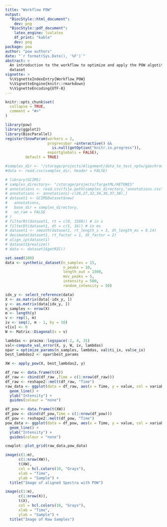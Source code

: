 ```yaml
---
title: "Workflow POW"
output:
  "BiocStyle::html_document":
    dev: png
  "BiocStyle::pdf_document":
    latex_engine: lualatex
    df_print: "kable"
    dev: png
package: pow
author: "pow authors"
date: "`r format(Sys.Date(), '%F')`"
abstract: >
  An introduction to the workflow to optimize and apply the POW algotithm to a
  dataset
vignette: >
  %\VignetteIndexEntry{Workflow_POW}
  %\VignetteEngine{knitr::rmarkdown}
  %\VignetteEncoding{UTF-8}
---
```

```r
knitr::opts_chunk$set(
  collapse = TRUE,
  comment = "#>"
)
```

```r
library(pow)
library(ggplot2)
library(BiocParallel)
register(SnowParam(workers = 2, 
                   progressbar =interactive() && 
                     is.null(getOption("knitr.in.progress")), 
                   exportglobals = FALSE), 
         default = TRUE)
```

```r
#samples_dir <- "/storage/projects/Alignment/data_to_test_nptw/gaschrom/data_gaschrom.csv"
#data <- read.csv(samples_dir, header = FALSE)
```

```r
# library(GCIMS)
# samples_directory<- "/storage/projects/TargetML/KETONES"
# annotations <- read.csv(file.path(samples_directory,"annotations.csv"))
# annotations <- annotations[-c(26,27,32,34,36,37,38),]
# dataset1 <- GCIMSDataset$new(
#   annotations,
#   base_dir = samples_directory,
#   on_ram = FALSE
# )
# filterRt(dataset1, rt = c(0, 1500)) # in s
# filterDt(dataset1, dt = c(5, 16)) # in ms
# dataset1 <- smooth(dataset1, rt_length_s = 3, dt_length_ms = 0.14)
# decimate(dataset1, rt_factor = 1, dt_factor = 2)
# align_ip(dataset1)
# dataset1$realize()
# data <- dataset1$getRIC()
```

```r
set.seed(100)
data <- synthetic_dataset(n_samples = 15,
                          n_peaks = 10,
                          length_out = 1500,
                          mov_peaks = 5,
                          intensity = 500,
                          random_intensity = 50)
```

```r
idx_y <- select_reference(data)
X <- as.matrix(data[-idx_y, ])
y <- as.matrix(data[idx_y, ])
n_samples <- nrow(X)
m <- length(y)
v <- rep(1, m)
iv <- seq(2, m - 1, by = 10)
v[iv] <- 0
W <- Matrix::Diagonal(x = v)
```

```r
lambdas <- pracma::logspace(-2, 4, 31)
val<-compute_val_error(X, y, W, iv, lambdas)
opar = optimize_params(n_samples, lambdas, val$ti_ix, val$e_ix)
best_lambdas2 <- opar$best_params
```

```r
XW <- apply_pow(X, best_lambdas2, y)
```

```r
df_raw <- data.frame(t(X))
df_raw <- cbind(df_raw ,Time = c(1:nrow(df_raw)))
df_raw <- reshape2::melt(df_raw, "Time")
raw_data <- ggplot(data = df_raw, aes(x = Time, y = value, col = variable)) +
  geom_line() +
  ylab("Intensity") +
  guides(colour = "none")

df_pow <- data.frame(t(XW))
df_pow <- cbind(df_pow,Time = c(1:nrow(df_pow)))
df_pow <- reshape2::melt(df_pow, "Time")
pow_data <- ggplot(data = df_pow, aes(x = Time, y = value, col = variable)) + 
  geom_line() +
  ylab("Intensity") +
  guides(colour = "none")

cowplot::plot_grid(raw_data,pow_data)
```

```r
image(c(1:m), 
      c(1:nrow(XW)), 
      t(XW), 
      col = hcl.colors(10, "Grays"),  
      xlab = "Time", 
      ylab = "Sample") + 
  title("Image of aligned Spectra with POW")
```

```r
image(c(1:m), 
      c(1:nrow(X)), 
      t(X), 
      col = hcl.colors(10, "Grays"),  
      xlab = "Time", 
      ylab = "Sample") + 
  title("Image of Raw Samples")
```



